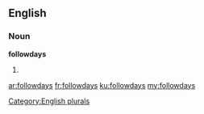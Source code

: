 ==English==

===Noun===
'''followdays'''

# {{plural of|[[followday]]}}

[[Category:English plurals]]

[[ar:followdays]]
[[fr:followdays]]
[[ku:followdays]]
[[my:followdays]]